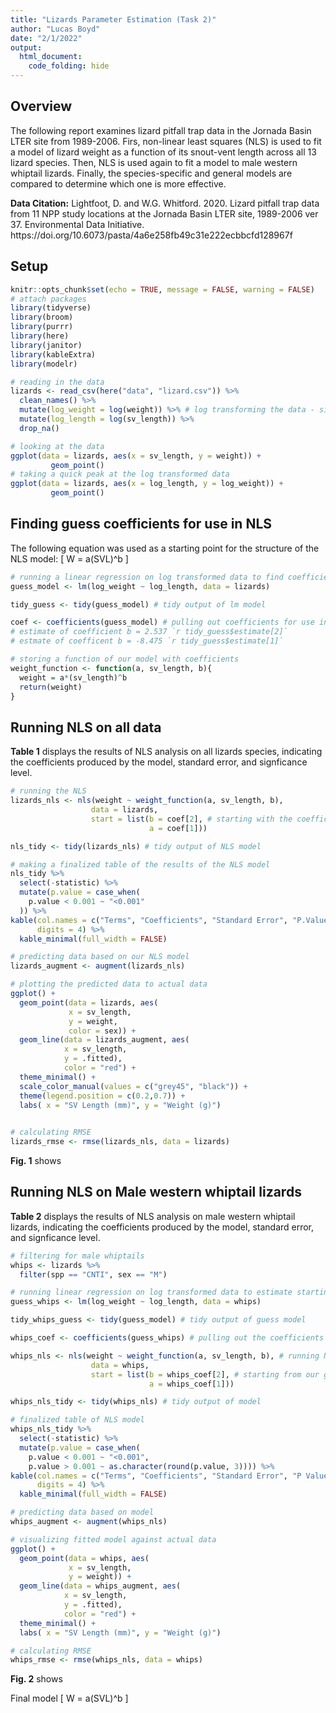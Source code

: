 ```yaml
---
title: "Lizards Parameter Estimation (Task 2)"
author: "Lucas Boyd"
date: "2/1/2022"
output: 
  html_document:
    code_folding: hide
---
```


## Overview

The following report examines lizard pitfall trap data in the Jornada Basin LTER site from 1989-2006. Firs, non-linear least squares (NLS) is used to fit a model of lizard weight as a function of its snout-vent length across all 13 lizard species. Then, NLS is used again to fit a model to male western whiptail lizards. Finally, the species-specific and general models are compared to determine which one is more effective. 

**Data Citation:** Lightfoot, D. and W.G. Whitford. 2020. Lizard pitfall trap data from 11 NPP study locations at the Jornada Basin LTER site, 1989-2006 ver 37. Environmental Data Initiative. https://doi.org/10.6073/pasta/4a6e258fb49c31e222ecbbcfd128967f


## Setup 
```r
knitr::opts_chunk$set(echo = TRUE, message = FALSE, warning = FALSE)
# attach packages
library(tidyverse)
library(broom)
library(purrr)
library(here)
library(janitor)
library(kableExtra)
library(modelr)
```

```r
# reading in the data
lizards <- read_csv(here("data", "lizard.csv")) %>% 
  clean_names() %>% 
  mutate(log_weight = log(weight)) %>% # log transforming the data - since we are using an exponential base equation
  mutate(log_length = log(sv_length)) %>% 
  drop_na()
```


```r
# looking at the data 
ggplot(data = lizards, aes(x = sv_length, y = weight)) +
         geom_point()
# taking a quick peak at the log transformed data
ggplot(data = lizards, aes(x = log_length, y = log_weight)) +
         geom_point()
```
## Finding guess coefficients for use in NLS
The following equation was used as a starting point for the structure of the NLS model:
\[
W = a(SVL)^b
\]

```r
# running a linear regression on log transformed data to find coefficients
guess_model <- lm(log_weight ~ log_length, data = lizards)

tidy_guess <- tidy(guess_model) # tidy output of lm model

coef <- coefficients(guess_model) # pulling out coefficients for use in NLS
# estimate of coefficient b = 2.537 `r tidy_guess$estimate[2]`
# estmate of coefficent b = -8.475 `r tidy_guess$estimate[1]`

# storing a function of our model with coefficients
weight_function <- function(a, sv_length, b){
  weight = a*(sv_length)^b
  return(weight)
}
```

## Running NLS on all data

**Table 1** displays the results of NLS analysis on all lizards species, indicating the coefficients produced by the model, standard error, and signficance level. 
```r
# running the NLS
lizards_nls <- nls(weight ~ weight_function(a, sv_length, b),
                  data = lizards,
                  start = list(b = coef[2], # starting with the coefficients we estimated from the linear model
                               a = coef[1]))

nls_tidy <- tidy(lizards_nls) # tidy output of NLS model

# making a finalized table of the results of the NLS model
nls_tidy %>% 
  select(-statistic) %>% 
  mutate(p.value = case_when(
    p.value < 0.001 ~ "<0.001"
  )) %>% 
kable(col.names = c("Terms", "Coefficients", "Standard Error", "P.Value"),
      digits = 4) %>% 
  kable_minimal(full_width = FALSE)

```

```r
# predicting data based on our NLS model
lizards_augment <- augment(lizards_nls)

# plotting the predicted data to actual data
ggplot() +
  geom_point(data = lizards, aes(
             x = sv_length,
             y = weight, 
             color = sex)) +
  geom_line(data = lizards_augment, aes(
            x = sv_length,
            y = .fitted), 
            color = "red") +
  theme_minimal() +
  scale_color_manual(values = c("grey45", "black")) +
  theme(legend.position = c(0.2,0.7)) +
  labs( x = "SV Length (mm)", y = "Weight (g)")
  

# calculating RMSE
lizards_rmse <- rmse(lizards_nls, data = lizards)
```
**Fig. 1** shows


## Running NLS on Male western whiptail lizards

**Table 2** displays the results of NLS analysis on male western whiptail lizards, indicating the coefficients produced by the model, standard error, and signficance level. 
```r
# filtering for male whiptails
whips <- lizards %>% 
  filter(spp == "CNTI", sex == "M") 

# running linear regression on log transformed data to estimate starting coefficients
guess_whips <- lm(log_weight ~ log_length, data = whips)

tidy_whips_guess <- tidy(guess_model) # tidy output of guess model

whips_coef <- coefficients(guess_whips) # pulling out the coefficients for use in NLS

whips_nls <- nls(weight ~ weight_function(a, sv_length, b), # running NLS on male western whiptails
                  data = whips,
                  start = list(b = whips_coef[2], # starting from our guess coefficients
                               a = whips_coef[1]))

whips_nls_tidy <- tidy(whips_nls) # tidy output of model

# finalized table of NLS model
whips_nls_tidy %>% 
  select(-statistic) %>% 
  mutate(p.value = case_when(
    p.value < 0.001 ~ "<0.001",
    p.value > 0.001 ~ as.character(round(p.value, 3)))) %>% 
kable(col.names = c("Terms", "Coefficients", "Standard Error", "P Value"),
      digits = 4) %>% 
  kable_minimal(full_width = FALSE)
```

```r
# predicting data based on model
whips_augment <- augment(whips_nls)

# visualizing fitted model against actual data
ggplot() +
  geom_point(data = whips, aes(
             x = sv_length,
             y = weight)) +
  geom_line(data = whips_augment, aes(
            x = sv_length,
            y = .fitted),
            color = "red") +
  theme_minimal() +
  labs( x = "SV Length (mm)", y = "Weight (g)")

# calculating RMSE
whips_rmse <- rmse(whips_nls, data = whips)
```

**Fig. 2** shows 

Final model
\[
W = a(SVL)^b
\]